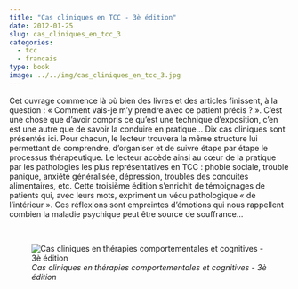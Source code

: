 ```yaml
---
title: "Cas cliniques en TCC - 3è édition"
date: 2012-01-25
slug: cas_cliniques_en_tcc_3
categories:
  - tcc
  - francais
type: book
image: ../../img/cas_cliniques_en_tcc_3.jpg
---
```


Cet ouvrage commence là où bien des livres et des articles finissent, à la question : « Comment vais-je m’y prendre avec ce patient précis ? ».
C’est une chose que d’avoir compris ce qu’est une technique d’exposition, c’en est une autre que de savoir la conduire en pratique…
Dix cas cliniques sont présentés ici.
Pour chacun, le lecteur trouvera la même structure lui permettant de comprendre, d’organiser et de suivre étape par étape le processus thérapeutique.
Le lecteur accède ainsi au cœur de la pratique par les pathologies les plus représentatives en TCC : phobie sociale, trouble panique, anxiété généralisée, dépression, troubles des conduites alimentaires, etc.
Cette troisième édition s’enrichit de témoignages de patients qui, avec leurs mots, expriment un vécu pathologique « de l’intérieur ».
Ces réflexions sont empreintes d’émotions qui nous rappellent combien la maladie psychique peut être source de souffrance...

<br>

![_Cas cliniques en thérapies comportementales et cognitives - 3è édition_](../../img/cas_cliniques_en_tcc_3.jpg)
